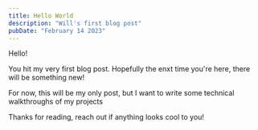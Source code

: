 ```yaml
---
title: Hello World
description: "Will's first blog post"
pubDate: "February 14 2023"
---
```


Hello!

You hit my very first blog post. Hopefully the enxt time you're here, there will be something new!

For now, this will be my only post, but I want to write some technical walkthroughs of my projects

Thanks for reading, reach out if anything looks cool to you!